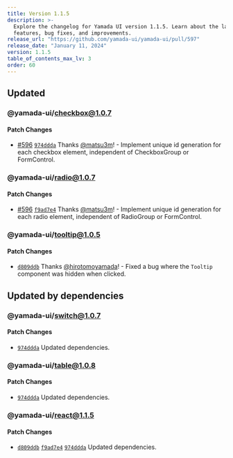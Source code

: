 ```yaml
---
title: Version 1.1.5
description: >-
  Explore the changelog for Yamada UI version 1.1.5. Learn about the latest
  features, bug fixes, and improvements.
release_url: "https://github.com/yamada-ui/yamada-ui/pull/597"
release_date: "January 11, 2024"
version: 1.1.5
table_of_contents_max_lv: 3
order: 60
---
```


## Updated

### @yamada-ui/checkbox@1.0.7

#### Patch Changes

- [#596](https://github.com/hirotomoyamada/yamada-ui/pull/596) [`974ddda`](https://github.com/hirotomoyamada/yamada-ui/commit/974ddda1742d9e0708ac87526634965ee3711a93) Thanks [@matsu3m](https://github.com/matsu3m)! - Implement unique id generation for each checkbox element, independent of CheckboxGroup or FormControl.

### @yamada-ui/radio@1.0.7

#### Patch Changes

- [#596](https://github.com/hirotomoyamada/yamada-ui/pull/596) [`f9ad7e4`](https://github.com/hirotomoyamada/yamada-ui/commit/f9ad7e4eea44a4c57ec6cae4fe83cf81689d4d80) Thanks [@matsu3m](https://github.com/matsu3m)! - Implement unique id generation for each radio element, independent of RadioGroup or FormControl.

### @yamada-ui/tooltip@1.0.5

#### Patch Changes

- [`d809ddb`](https://github.com/hirotomoyamada/yamada-ui/commit/d809ddbd088ec9f58678135938da83f9fa6a6a74) Thanks [@hirotomoyamada](https://github.com/hirotomoyamada)! - Fixed a bug where the `Tooltip` component was hidden when clicked.

## Updated by dependencies

### @yamada-ui/switch@1.0.7

#### Patch Changes

- [`974ddda`](https://github.com/hirotomoyamada/yamada-ui/commit/974ddda1742d9e0708ac87526634965ee3711a93) Updated dependencies.

### @yamada-ui/table@1.0.8

#### Patch Changes

- [`974ddda`](https://github.com/hirotomoyamada/yamada-ui/commit/974ddda1742d9e0708ac87526634965ee3711a93) Updated dependencies.

### @yamada-ui/react@1.1.5

#### Patch Changes

- [`d809ddb`](https://github.com/hirotomoyamada/yamada-ui/commit/d809ddbd088ec9f58678135938da83f9fa6a6a74) [`f9ad7e4`](https://github.com/hirotomoyamada/yamada-ui/commit/f9ad7e4eea44a4c57ec6cae4fe83cf81689d4d80) [`974ddda`](https://github.com/hirotomoyamada/yamada-ui/commit/974ddda1742d9e0708ac87526634965ee3711a93) Updated dependencies.
